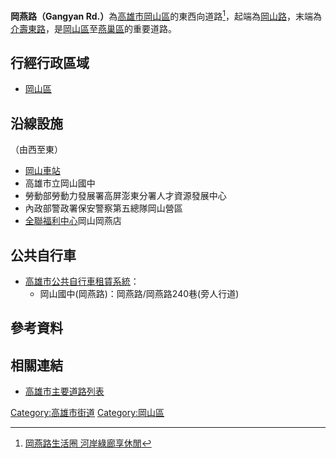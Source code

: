 {{Infobox TwRoad2
|bgcolorh=DARKGREEN
|colorh=white
|code=
|name= 岡燕路
|enname= Gangyan Rd.
|level= 一般道路
|length=
|sec=
|lastext=
|line=
|start= [[岡山路|岡山路]]
|end= [[介壽東路|介壽東路]]
|junc= 
|img=
|cap=
|size=
|left= 
|right= 
|leftlink= 
|leftdirection= W
|rightlink= 
|rightdirection= E
|SN=
|SNtype=
|SNNum=
|SN2=
|SN2type=
|SN2Num=
|SN3=
|SN3type=
|SN3Num=
}}
'''岡燕路（Gangyan Rd.）'''為[[高雄市|高雄市]][[岡山區|岡山區]]的東西向道路<ref>[https://tw.appledaily.com/home/20131109/KNG2ZW5QXWTGXOUBZW63GOXHYI/ 岡燕路生活圈 河岸綠廊享休閒]</ref>，起端為[[岡山路|岡山路]]，末端為[[介壽東路|介壽東路]]，是[[岡山區|岡山區]]至[[燕巢區|燕巢區]]的重要道路。
== 行經行政區域 ==
* [[岡山區|岡山區]]
== 沿線設施 ==
（由西至東）
* [[岡山車站_(臺灣)|岡山車站]]
* 高雄市立岡山國中
* 勞動部勞動力發展署高屏澎東分署人才資源發展中心
* 內政部警政署保安警察第五總隊岡山營區
* [[全聯福利中心|全聯福利中心]]岡山岡燕店
== 公共自行車 ==
* [[高雄市公共自行車租賃系統|高雄市公共自行車租賃系統]]：
** 岡山國中(岡燕路)：岡燕路/岡燕路240巷(旁人行道)

== 參考資料 ==
{{Reflist}}
== 相關連結 ==
* [[高雄市主要道路列表|高雄市主要道路列表]]

{{高雄市重要道路}}

[[Category:高雄市街道|Category:高雄市街道]]
[[Category:岡山區|Category:岡山區]]